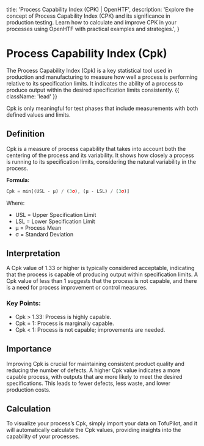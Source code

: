   title: 'Process Capability Index (CPK) | OpenHTF',
  description:
    'Explore the concept of Process Capability Index (CPK) and its significance in production testing. Learn how to calculate and improve CPK in your processes using OpenHTF with practical examples and strategies.',
}

# Process Capability Index (Cpk)

The Process Capability Index (Cpk) is a key statistical tool used in production and manufacturing to measure how well a process is performing relative to its specification limits. It indicates the ability of a process to produce output within the desired specification limits consistently. {{ className: 'lead' }}

<Note>
  Cpk is only meaningful for test phases that include measurements with both
  defined values and limits.
</Note>

## Definition

Cpk is a measure of process capability that takes into account both the centering of the process and its variability. It shows how closely a process is running to its specification limits, considering the natural variability in the process.

**Formula:**

```jsx
Cpk = min[(USL - μ) / (3σ), (μ - LSL) / (3σ)]
```

Where:

- USL = Upper Specification Limit
- LSL = Lower Specification Limit
- μ = Process Mean
- σ = Standard Deviation

## Interpretation

A Cpk value of 1.33 or higher is typically considered acceptable, indicating that the process is capable of producing output within specification limits. A Cpk value of less than 1 suggests that the process is not capable, and there is a need for process improvement or control measures.

### Key Points:

- Cpk > 1.33: Process is highly capable.
- Cpk = 1: Process is marginally capable.
- Cpk < 1: Process is not capable; improvements are needed.

## Importance

Improving Cpk is crucial for maintaining consistent product quality and reducing the number of defects. A higher Cpk value indicates a more capable process, with outputs that are more likely to meet the desired specifications. This leads to fewer defects, less waste, and lower production costs.

## Calculation

To visualize your process’s Cpk, simply import your data on TofuPilot, and it will automatically calculate the Cpk values, providing insights into the capability of your processes.

<Image srcLight="/cpk-light.png" srcDark="/cpk-dark.png" />
